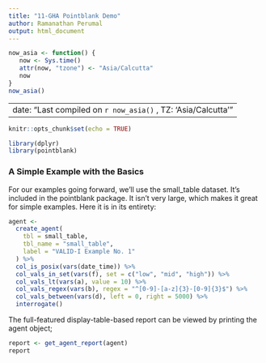 ```yaml
---
title: "11-GHA Pointblank Demo"
author: Ramanathan Perumal
output: html_document
---
```


```r
now_asia <- function() {
   now <- Sys.time()
   attr(now, "tzone") <- "Asia/Calcutta"
   now
}
now_asia()
```
---
date: "Last compiled on `r now_asia()` , TZ: 'Asia/Calcutta'"
---


```r
knitr::opts_chunk$set(echo = TRUE)
```

```r
library(dplyr)
library(pointblank)
```

### A Simple Example with the Basics
For our examples going forward, we’ll use the small_table dataset. It’s included in the pointblank package. It isn’t very large, which makes it great for simple examples. Here it is in its entirety:

```r
agent <- 
  create_agent(
    tbl = small_table,
    tbl_name = "small_table",
    label = "VALID-I Example No. 1"
  ) %>%
  col_is_posix(vars(date_time)) %>%
  col_vals_in_set(vars(f), set = c("low", "mid", "high")) %>%
  col_vals_lt(vars(a), value = 10) %>%
  col_vals_regex(vars(b), regex = "^[0-9]-[a-z]{3}-[0-9]{3}$") %>%
  col_vals_between(vars(d), left = 0, right = 5000) %>%
  interrogate()
```

The full-featured display-table-based report can be viewed by printing the agent object;

```r
report <- get_agent_report(agent)
report
```
